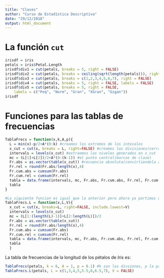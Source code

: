 ```yaml
---
title: "Clases"
author: "Curso de Estadística Descriptiva"
date: "29/12/2018"
output: html_document
---
```


# La función `cut`

```r
irisdf = iris
petals = iris$Petal.Length
irisdf$div1 = cut(petals, breaks = 5, right = FALSE)
irisdf$div2 = cut(petals, breaks = ceiling(sqrt(length(petals))), right = FALSE)
irisdf$div3 = cut(petals, breaks = c(1,2,3,4,5,6,7), right = FALSE)
irisdf$div4 = cut(petals, breaks = 5, right = FALSE, labels = FALSE)
irisdf$div5 = cut(petals, breaks = 5, right = FALSE, 
    labels = c("Peq", "Norm", "Gran", "XGran", "Gigan"))
irisdf
```
# Funciones para las tablas de frecuencias
```r
TablaFrecs = function(x,k,A,p){ 
  L = min(x)-p/2+A*(0:k) #creamos los extremos de los intevalos
  x_cut = cut(x, breaks = L, right=FALSE) #creamos las divisiones(cerrados por la izqa, abiertos por la drcha.)
  intervals = levels(x_cut) #extraemos los niveles generados en x_cut
  mc = (L[1]+L[2])/2+A*(0:(k-1)) #el punto central(marcas de clase)
  Fr.abs = as.vector(table(x_cut)) #recuencia absoluta(convirtiendola a vector)
  Fr.rel = round(Fr.abs/length(x),4) 
  Fr.cum.abs = cumsum(Fr.abs) 
  Fr.cum.rel = cumsum(Fr.rel)
  tabla = data.frame(intervals, mc, Fr.abs, Fr.cum.abs, Fr.rel, Fr.cum.rel)
  tabla
}

#La siguiente funcion es igual que la anterior pero ahora ya partimos de los extremos de los intervalos y la varibla V por si queremos cerrar el intervalo a la drcha.
TablaFrecs.L = function(x,L,V){ 
  x_cut = cut(x, breaks=L, right=FALSE, include.lowest=V)
  intervals = levels(x_cut)
  mc = (L[1:(length(L)-1)]+L[2:length(L)])/2
  Fr.abs = as.vector(table(x_cut)) 
  Fr.rel = round(Fr.abs/length(x),4)
  Fr.cum.abs = cumsum(Fr.abs)
  Fr.cum.rel = cumsum(Fr.rel)
  tabla = data.frame(intervals, mc, Fr.abs, Fr.cum.abs, Fr.rel, Fr.cum.rel)
  tabla
  }
```

La tabla de frecuencias de la longitud de los pétalos de *Iris* es:
```r
TablaFrecs(petals, k = 6, A = 1, p = 0.1) #k son las divsiones, p la precision
TablaFrecs.L(petals, L = c(1,3,4,5,5.5,6,6.5,7), V = FALSE)
```


